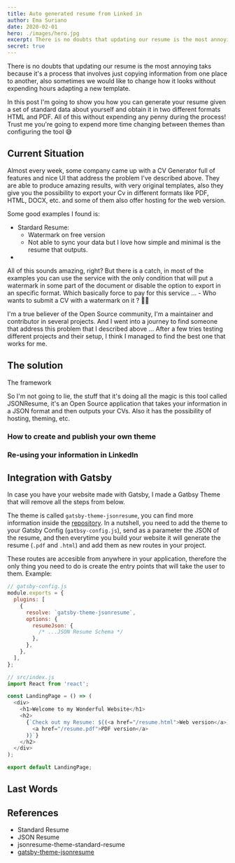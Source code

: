```yaml
---
title: Auto generated resume from Linked in
author: Ema Suriano
date: 2020-02-01
hero: ./images/hero.jpg
excerpt: There is no doubts that updating our resume is the most annoying taks because it's a process that involves just copying information from one place to another, also sometimes we would like to change how it looks without expending hours adapting a new template.
secret: true
---
```


There is no doubts that updating our resume is the most annoying taks because it's a process that involves just copying information from one place to another, also sometimes we would like to change how it looks without expending hours adapting a new template.

In this post I'm going to show you how you can generate your resume given a set of standard data about yourself and obtain it in two different formats HTML and PDF. All of this without expending any penny during the process! Trust me you're going to expend more time changing between themes than configuring the tool 😅

## Current Situation

Almost every week, some company came up with a CV Generator full of features and nice UI that address the problem I've described above. They are able to produce amazing results, with very original templates, also they give you the possibility to export your Cv in different formats like PDF, HTML, DOCX, etc. and some of them also offer hosting for the web version.

Some good examples I found is:

- Stardard Resume:
  - Watermark on free version
  - Not able to sync your data but I love how simple and minimal is the resume that outputs.
-

All of this sounds amazing, right? But there is a catch, in most of the examples you can use the service with the only condition that will put a watermark in some part of the document or disable the option to export in an specific format. Which basically force to pay for this service ... - Who wants to submit a CV with a watermark on it ? 🤦‍♂️

I'm a true believer of the Open Source community, I'm a maintainer and contributor in several projects. And I went into a journey to find someone that address this problem that I described above ... After a few tries testing different projects and their setup, I think I managed to find the best one that works for me.

## The solution

The framework

So I'm not going to lie, the stuff that it's doing all the magic is this tool called JSONResume, it's an Open Source application that takes your information in a JSON format and then outputs your CVs. Also it has the possibility of hosting, theming, etc.

### How to create and publish your own theme

### Re-using your information in LinkedIn

## Integration with Gatsby

In case you have your website made with Gatsby, I made a Gatbsy Theme that will remove all the steps from below.

The theme is called `gatsby-theme-jsonresume`, you can find more information inside the [repository](https://github.com/EmaSuriano/gatsby-theme-jsonresume). In a nutshell, you need to add the theme to your Gatsby Config (`gatbsy-config.js`), send as a parameter the JSON of the resume, and then everytime you build your website it will generate the resume (`.pdf` and `.html`) and add them as new routes in your project.

These routes are accesible from anywhere in your application, therefore the only thing you need to do is create the entry points that will take the user to them. Example:

```javascript
// gatsby-config.js
module.exports = {
  plugins: [
    {
      resolve: `gatsby-theme-jsonresume`,
      options: {
        resumeJson: {
          /* ...JSON Resume Schema */
        },
      },
    },
  ],
};
```

```javascript
// src/index.js
import React from 'react';

const LandingPage = () => (
  <div>
    <h1>Welcome to my Wonderful Website</h1>
    <h2>
      {`Check out my Resume: ${(<a href="/resume.html">Web version</a>)} or ${(
        <a href="/resume.pdf">PDF version</a>
      )}`}
    </h2>
  </div>
);

export default LandingPage;
```

## Last Words

## References

- Standard Resume
- JSON Resume
- jsonresume-theme-standard-resume
- [gatsby-theme-jsonresume](https://github.com/EmaSuriano/gatsby-theme-jsonresume)

